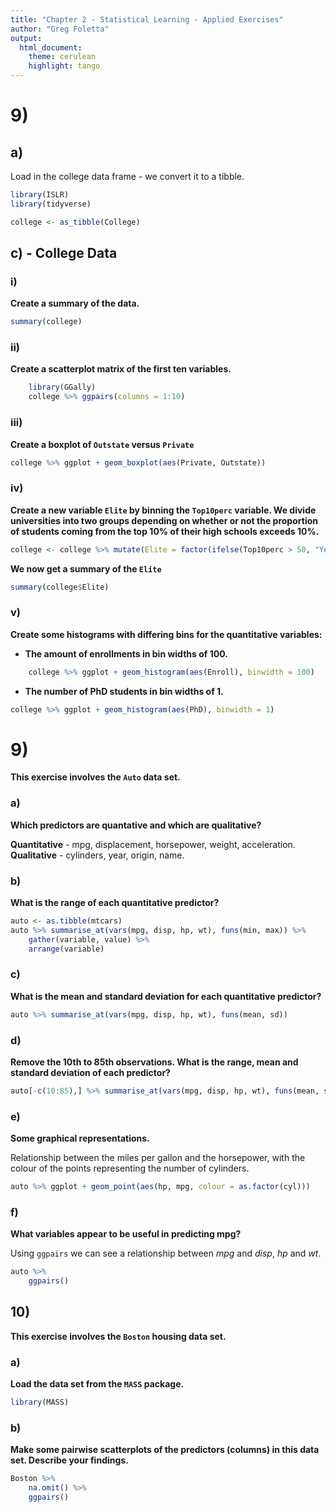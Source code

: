```yaml
---
title: "Chapter 2 - Statistical Learning - Applied Exercises"
author: "Greg Foletta"
output:
  html_document:
    theme: cerulean
    highlight: tango
---
```


# 9)

## a)

Load in the college data frame - we convert it to a tibble.
    
```r
library(ISLR)
library(tidyverse)

college <- as_tibble(College)
```

## c) - College Data

### i)

**Create a summary of the data.**

```r
summary(college)
```

### ii)

**Create a scatterplot matrix of the first ten variables.**

```r
	library(GGally)
	college %>% ggpairs(columns = 1:10)
```

### iii)

**Create a boxplot of `Outstate` versus `Private`**

```r
college %>% ggplot + geom_boxplot(aes(Private, Outstate))
```

### iv)
**Create a new variable `Elite` by binning the `Top10perc` variable. We divide universities into two groups depending on whether or not the proportion of students coming from the top 10% of their high schools exceeds 10%.**

```r
college <- college %>% mutate(Elite = factor(ifelse(Top10perc > 50, "Yes", "No")))
```

**We now get a summary of the `Elite`**

```r
summary(college$Elite)
```

### v)

**Create some histograms with differing bins for the quantitative variables:**

* **The amount of enrollments in bin widths of 100.**

```r
	college %>% ggplot + geom_histogram(aes(Enroll), binwidth = 100)
```

* **The number of PhD students in bin widths of 1.**

```r
college %>% ggplot + geom_histogram(aes(PhD), binwidth = 1)
```

# 9)

**This exercise involves the `Auto` data set.**

###	a) 

**Which predictors are quantative and which are qualitative?**

 **Quantitative** - mpg, displacement, horsepower, weight, acceleration.
 **Qualitative** - cylinders, year, origin, name.

### b)

**What is the range of each quantitative predictor?**

```r
auto <- as.tibble(mtcars)
auto %>% summarise_at(vars(mpg, disp, hp, wt), funs(min, max)) %>%
    gather(variable, value) %>%
    arrange(variable)
```

### c) 

**What is the mean and standard deviation for each quantitative predictor?**

```r
auto %>% summarise_at(vars(mpg, disp, hp, wt), funs(mean, sd))
```

### d)

**Remove the 10th to 85th observations. What is the range, mean and standard deviation of each predictor?**

```r
auto[-c(10:85),] %>% summarise_at(vars(mpg, disp, hp, wt), funs(mean, sd))
```

### e) 

**Some graphical representations.**

Relationship between the miles per gallon and the horsepower, with the colour of the points representing the number of cylinders.

```r
auto %>% ggplot + geom_point(aes(hp, mpg, colour = as.factor(cyl)))
```

### f) 

**What variables appear to be useful in predicting mpg?**

Using `ggpairs` we can see a relationship between *mpg* and *disp*, *hp* and *wt*.

```r
auto %>%
    ggpairs()
```
	
## 10)

**This exercise involves the `Boston` housing data set.**

### a)

**Load the data set from the `MASS` package.**

```r
library(MASS)
```

### b)

**Make some pairwise scatterplots of the predictors (columns) in this data set. Describe your findings.**

```r
Boston %>%
    na.omit() %>%
    ggpairs()
```

